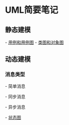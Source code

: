 = UML简要笔记 =

== 静态建模 ==
- [[用例和用例图]]
- [[类图和对象图]]

== 动态建模 ==

=== 消息类型 ===
- 简单消息

{{{class="brush:text"
表示普通的控制流。它只是表示控制是如何从一个对象传给另一个对象，而没有描述通信的任何细节。
}}}

- 同步消息

{{{class="brush:text"
一个嵌套控制流，典型情况下表示一个操作调用。处理消息的操作在调用者恢复执行之前完成。
}}}

- 异步消息

{{{class="brush:text"
异步控制流中，没有直接的返回给调用者，发送者发送完消息后不需要等待消息处理完成而是继续执行。
}}}

{{http:pic/xiaoxi.png}}

- [[状态图]]
